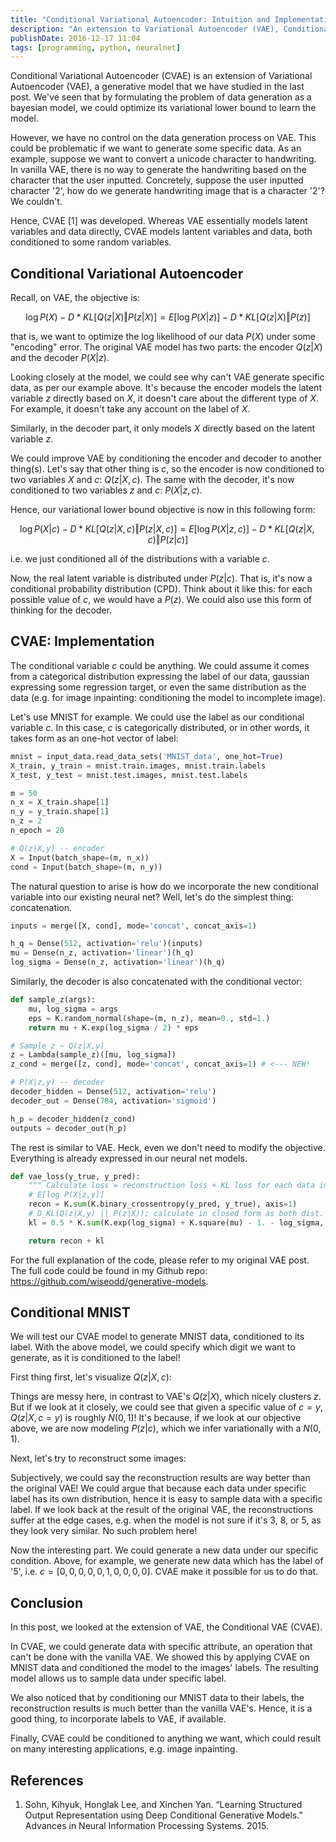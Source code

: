 ```yaml
---
title: "Conditional Variational Autoencoder: Intuition and Implementation"
description: "An extension to Variational Autoencoder (VAE), Conditional Variational Autoencoder (CVAE) enables us to learn a conditional distribution of our data, which makes VAE more expressive and applicable to many interesting things."
publishDate: 2016-12-17 11:04
tags: [programming, python, neuralnet]
---
```



Conditional Variational Autoencoder (CVAE) is an extension of Variational Autoencoder (VAE), a generative model that we have studied in the last post. We've seen that by formulating the problem of data generation as a bayesian model, we could optimize its variational lower bound to learn the model.

However, we have no control on the data generation process on VAE. This could be problematic if we want to generate some specific data. As an example, suppose we want to convert a unicode character to handwriting. In vanilla VAE, there is no way to generate the handwriting based on the character that the user inputted. Concretely, suppose the user inputted character '2', how do we generate handwriting image that is a character '2'? We couldn't.

Hence, CVAE [1] was developed. Whereas VAE essentially models latent variables and data directly, CVAE models lantent variables and data, both conditioned to some random variables.

## Conditional Variational Autoencoder

Recall, on VAE, the objective is:

$$ \log P(X) - D*{KL}[Q(z \vert X) \Vert P(z \vert X)] = E[\log P(X \vert z)] - D*{KL}[Q(z \vert X) \Vert P(z)] $$

that is, we want to optimize the log likelihood of our data $P(X)$ under some "encoding" error. The original VAE model has two parts: the encoder $Q(z \vert X)$ and the decoder $P(X \vert z)$.

Looking closely at the model, we could see why can't VAE generate specific data, as per our example above. It's because the encoder models the latent variable $z$ directly based on $X$, it doesn't care about the different type of $X$. For example, it doesn't take any account on the label of $X$.

Similarly, in the decoder part, it only models $X$ directly based on the latent variable $z$.

We could improve VAE by conditioning the encoder and decoder to another thing(s). Let's say that other thing is $c$, so the encoder is now conditioned to two variables $X$ and $c$: $Q(z \vert X, c)$. The same with the decoder, it's now conditioned to two variables $z$ and $c$: $P(X \vert z, c)$.

Hence, our variational lower bound objective is now in this following form:

$$ \log P(X \vert c) - D*{KL}[Q(z \vert X, c) \Vert P(z \vert X, c)] = E[\log P(X \vert z, c)] - D*{KL}[Q(z \vert X, c) \Vert P(z \vert c)] $$

i.e. we just conditioned all of the distributions with a variable $c$.

Now, the real latent variable is distributed under $P(z \vert c )$. That is, it's now a conditional probability distribution (CPD). Think about it like this: for each possible value of $c$, we would have a $P(z)$. We could also use this form of thinking for the decoder.

## CVAE: Implementation

The conditional variable $c$ could be anything. We could assume it comes from a categorical distribution expressing the label of our data, gaussian expressing some regression target, or even the same distribution as the data (e.g. for image inpainting: conditioning the model to incomplete image).

Let's use MNIST for example. We could use the label as our conditional variable $c$. In this case, $c$ is categorically distributed, or in other words, it takes form as an one-hot vector of label:

```python
mnist = input_data.read_data_sets('MNIST_data', one_hot=True)
X_train, y_train = mnist.train.images, mnist.train.labels
X_test, y_test = mnist.test.images, mnist.test.labels

m = 50
n_x = X_train.shape[1]
n_y = y_train.shape[1]
n_z = 2
n_epoch = 20

# Q(z|X,y) -- encoder
X = Input(batch_shape=(m, n_x))
cond = Input(batch_shape=(m, n_y))
```

The natural question to arise is how do we incorporate the new conditional variable into our existing neural net? Well, let's do the simplest thing: concatenation.

```python
inputs = merge([X, cond], mode='concat', concat_axis=1)

h_q = Dense(512, activation='relu')(inputs)
mu = Dense(n_z, activation='linear')(h_q)
log_sigma = Dense(n_z, activation='linear')(h_q)
```

Similarly, the decoder is also concatenated with the conditional vector:

```python
def sample_z(args):
    mu, log_sigma = args
    eps = K.random_normal(shape=(m, n_z), mean=0., std=1.)
    return mu + K.exp(log_sigma / 2) * eps

# Sample z ~ Q(z|X,y)
z = Lambda(sample_z)([mu, log_sigma])
z_cond = merge([z, cond], mode='concat', concat_axis=1) # <--- NEW!

# P(X|z,y) -- decoder
decoder_hidden = Dense(512, activation='relu')
decoder_out = Dense(784, activation='sigmoid')

h_p = decoder_hidden(z_cond)
outputs = decoder_out(h_p)
```

The rest is similar to VAE. Heck, even we don't need to modify the objective. Everything is already expressed in our neural net models.

```python
def vae_loss(y_true, y_pred):
    """ Calculate loss = reconstruction loss + KL loss for each data in minibatch """
    # E[log P(X|z,y)]
    recon = K.sum(K.binary_crossentropy(y_pred, y_true), axis=1)
    # D_KL(Q(z|X,y) || P(z|X)); calculate in closed form as both dist. are Gaussian
    kl = 0.5 * K.sum(K.exp(log_sigma) + K.square(mu) - 1. - log_sigma, axis=1)

    return recon + kl
```

For the full explanation of the code, please refer to my original VAE post. The full code could be found in my Github repo: https://github.com/wiseodd/generative-models.

## Conditional MNIST

We will test our CVAE model to generate MNIST data, conditioned to its label. With the above model, we could specify which digit we want to generate, as it is conditioned to the label!

First thing first, let's visualize $Q(z \vert X, c)$:

<BlogImage imagePath='/img/conditional-vae/z_dist_cvae.png' />

Things are messy here, in contrast to VAE's $Q(z \vert X)$, which nicely clusters $z$. But if we look at it closely, we could see that given a specific value of $c = y$, $Q(z \vert X, c=y)$ is roughly $N(0, 1)$! It's because, if we look at our objective above, we are now modeling $P(z \vert c)$, which we infer variationally with a $N(0, 1)$.

Next, let's try to reconstruct some images:

<BlogImage imagePath='/img/conditional-vae/reconstruction_cvae.png' fullWidth />

Subjectively, we could say the reconstruction results are way better than the original VAE! We could argue that because each data under specific label has its own distribution, hence it is easy to sample data with a specific label. If we look back at the result of the original VAE, the reconstructions suffer at the edge cases, e.g. when the model is not sure if it's 3, 8, or 5, as they look very similar. No such problem here!

<BlogImage imagePath='/img/conditional-vae/generation_cvae.png' fullWidth />

Now the interesting part. We could generate a new data under our specific condition. Above, for example, we generate new data which has the label of '5', i.e. $c = [0, 0, 0, 0, 0, 1, 0, 0, 0, 0]$. CVAE make it possible for us to do that.

## Conclusion

In this post, we looked at the extension of VAE, the Conditional VAE (CVAE).

In CVAE, we could generate data with specific attribute, an operation that can't be done with the vanilla VAE. We showed this by applying CVAE on MNIST data and conditioned the model to the images' labels. The resulting model allows us to sample data under specific label.

We also noticed that by conditioning our MNIST data to their labels, the reconstruction results is much better than the vanilla VAE's. Hence, it is a good thing, to incorporate labels to VAE, if available.

Finally, CVAE could be conditioned to anything we want, which could result on many interesting applications, e.g. image inpainting.

## References

1. Sohn, Kihyuk, Honglak Lee, and Xinchen Yan. “Learning Structured Output Representation using Deep Conditional Generative Models.” Advances in Neural Information Processing Systems. 2015.
